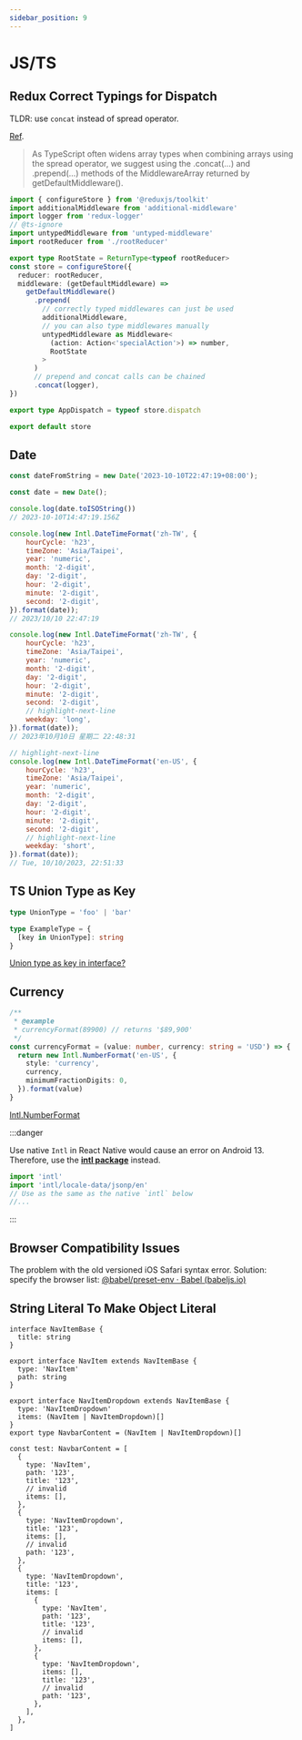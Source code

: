 ```yaml
---
sidebar_position: 9
---
```


# JS/TS

## Redux Correct Typings for Dispatch

TLDR: use `concat` instead of spread operator.

[Ref](https://redux-toolkit.js.org/usage/usage-with-typescript#correct-typings-for-the-dispatch-type).

> As TypeScript often widens array types when combining arrays using the spread operator, we suggest using the .concat(...) and .prepend(...) methods of the MiddlewareArray returned by getDefaultMiddleware().

```ts {11-23}
import { configureStore } from '@reduxjs/toolkit'
import additionalMiddleware from 'additional-middleware'
import logger from 'redux-logger'
// @ts-ignore
import untypedMiddleware from 'untyped-middleware'
import rootReducer from './rootReducer'

export type RootState = ReturnType<typeof rootReducer>
const store = configureStore({
  reducer: rootReducer,
  middleware: (getDefaultMiddleware) =>
    getDefaultMiddleware()
      .prepend(
        // correctly typed middlewares can just be used
        additionalMiddleware,
        // you can also type middlewares manually
        untypedMiddleware as Middleware<
          (action: Action<'specialAction'>) => number,
          RootState
        >
      )
      // prepend and concat calls can be chained
      .concat(logger),
})

export type AppDispatch = typeof store.dispatch

export default store
```

## Date

```js
const dateFromString = new Date('2023-10-10T22:47:19+08:00');

const date = new Date();

console.log(date.toISOString())
// 2023-10-10T14:47:19.156Z

console.log(new Intl.DateTimeFormat('zh-TW', {
    hourCycle: 'h23',
    timeZone: 'Asia/Taipei',
    year: 'numeric',
    month: '2-digit',
    day: '2-digit',
    hour: '2-digit',
    minute: '2-digit',
    second: '2-digit',
}).format(date));
// 2023/10/10 22:47:19

console.log(new Intl.DateTimeFormat('zh-TW', {
    hourCycle: 'h23',
    timeZone: 'Asia/Taipei',
    year: 'numeric',
    month: '2-digit',
    day: '2-digit',
    hour: '2-digit',
    minute: '2-digit',
    second: '2-digit',
    // highlight-next-line
    weekday: 'long',
}).format(date));
// 2023年10月10日 星期二 22:48:31

// highlight-next-line
console.log(new Intl.DateTimeFormat('en-US', {
    hourCycle: 'h23',
    timeZone: 'Asia/Taipei',
    year: 'numeric',
    month: '2-digit',
    day: '2-digit',
    hour: '2-digit',
    minute: '2-digit',
    second: '2-digit',
    // highlight-next-line
    weekday: 'short',
}).format(date));
// Tue, 10/10/2023, 22:51:33
```

## TS Union Type as Key

```ts
type UnionType = 'foo' | 'bar'

type ExampleType = {
  [key in UnionType]: string
}
```
[Union type as key in interface?](https://stackoverflow.com/questions/55023610/union-type-as-key-in-interface)

## Currency

```ts
/**
 * @example
 * currencyFormat(89900) // returns '$89,900'
 */
const currencyFormat = (value: number, currency: string = 'USD') => {
  return new Intl.NumberFormat('en-US', {
    style: 'currency',
    currency,
    minimumFractionDigits: 0,
  }).format(value)
}
```

[Intl.NumberFormat](https://developer.mozilla.org/en-US/docs/Web/JavaScript/Reference/Global_Objects/Intl/NumberFormat)

:::danger

Use native `Intl` in React Native would cause an error on Android 13.
Therefore, use the [**intl package**](https://www.npmjs.com/package/intl) instead.

```ts
import 'intl'
import 'intl/locale-data/jsonp/en'
// Use as the same as the native `intl` below
//...
```

:::


## Browser Compatibility Issues

The problem with the old versioned iOS Safari syntax error. Solution: specify the browser list: [@babel/preset-env · Babel (babeljs.io)](https://babeljs.io/docs/babel-preset-env)

## String Literal To Make Object Literal

```tsx
interface NavItemBase {
  title: string
}

export interface NavItem extends NavItemBase {
  type: 'NavItem'
  path: string
}

export interface NavItemDropdown extends NavItemBase {
  type: 'NavItemDropdown'
  items: (NavItem | NavItemDropdown)[]
}
export type NavbarContent = (NavItem | NavItemDropdown)[]

const test: NavbarContent = [
  {
    type: 'NavItem',
    path: '123',
    title: '123',
    // invalid
    items: [],
  },
  {
    type: 'NavItemDropdown',
    title: '123',
    items: [],
    // invalid
    path: '123',
  },
  {
    type: 'NavItemDropdown',
    title: '123',
    items: [
      {
        type: 'NavItem',
        path: '123',
        title: '123',
        // invalid
        items: [],
      },
      {
        type: 'NavItemDropdown',
        items: [],
        title: '123',
        // invalid
        path: '123',
      },
    ],
  },
]
```